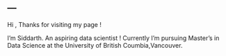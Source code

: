 ---
---

Hi , Thanks for visiting my page !

I'm Siddarth. An aspiring data scientist !
Currently I'm pursuing Master's in Data Science at the University of British Coumbia,Vancouver.

